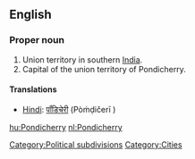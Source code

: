 ==English==
{{wikipedia}}
===Proper noun===
{{en-proper noun}}

# Union territory in southern [[India]].
# Capital of the union territory of Pondicherry.

====Translations====
*[[Hindi]]: [[पॉंडिचेरी]] (Pòṁḍičerī	)

[[Category:Political subdivisions]]
[[Category:Cities]]
[[hu:Pondicherry]]
[[nl:Pondicherry]]
